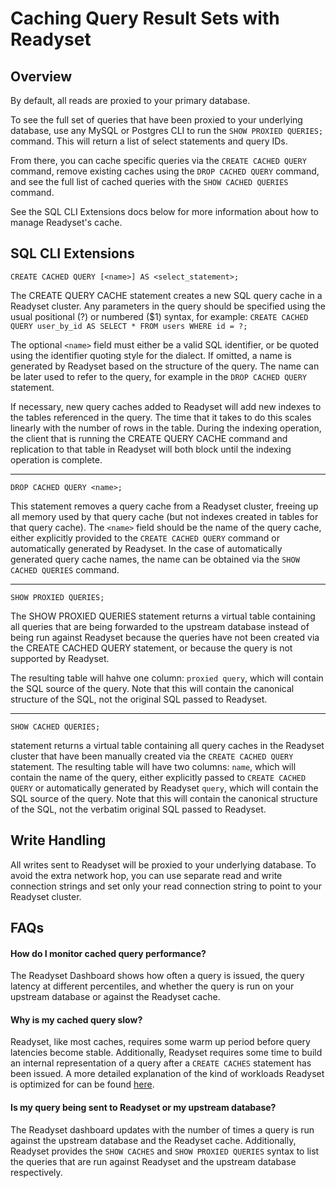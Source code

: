 # Caching Query Result Sets with Readyset 



## Overview 
By default, all reads are proxied to your primary database. 

To see the full set of queries that have been proxied to your underlying database, use any MySQL or Postgres CLI to run the `SHOW PROXIED QUERIES;` command. 
This will return a list of select statements and query IDs. 

From there, you can cache specific queries via the `CREATE CACHED QUERY` command, remove existing caches using the `DROP CACHED QUERY` command, and see the full list 
of cached queries with the `SHOW CACHED QUERIES` command. 

See the SQL CLI Extensions docs below for more information about how to manage Readyset's cache. 

## SQL CLI Extensions  

```CREATE CACHED QUERY [<name>] AS <select_statement>;```

The CREATE QUERY CACHE statement creates a new SQL query cache in a Readyset cluster. Any parameters in the query should be specified using the usual positional (?) or numbered ($1) syntax, for example: 
`CREATE CACHED QUERY user_by_id AS SELECT * FROM users WHERE id = ?;`

The optional `<name>` field must either be a valid SQL identifier, or be quoted using the identifier quoting style for the dialect. If omitted, a name is 
generated by Readyset based on the structure of the query. The name can be later used to refer to the query, for example in the `DROP CACHED QUERY` statement. 


If necessary, new query caches added to Readyset will add new indexes to the tables referenced in the query. The time that it takes to do this scales linearly with the 
number of rows in the table. During the indexing operation, the client that is running the CREATE QUERY CACHE command and 
replication to that table in Readyset will both block until the indexing operation is complete.

--- 

```DROP CACHED QUERY <name>;```

This statement removes a query cache from a Readyset cluster, freeing up all memory used by that query cache (but not indexes created in tables for that query cache). 
The `<name>` field should be the name of the query cache, either explicitly provided to the `CREATE CACHED QUERY` command or automatically generated by Readyset. 
In the case of automatically generated query cache names, the name can be obtained via the `SHOW CACHED QUERIES` command. 

---

```SHOW PROXIED QUERIES;```

The SHOW PROXIED QUERIES statement returns a virtual table containing all queries that are being forwarded to the upstream database instead of being 
run against Readyset because the queries have not been created via the CREATE CACHED QUERY statement, or because the query is not supported by Readyset. 

The resulting table will hahve one column: `proxied query`, which will contain the SQL source of the query. Note that this will contain the canonical 
structure of the SQL, not the original SQL passed to Readyset. 


---

```SHOW CACHED QUERIES;```

statement returns a virtual table containing all query caches in the Readyset cluster that have been manually created via the 
`CREATE CACHED QUERY` statement. The resulting table will have two columns: 
`name`, which will contain the name of the query, either explicitly passed to `CREATE CACHED QUERY` or automatically generated by Readyset 
`query`, which will contain the SQL source of the query. Note that this will contain the canonical structure of the SQL, not the verbatim 
original SQL passed to Readyset. 


## Write Handling
All writes sent to Readyset will be proxied to your underlying database. To avoid the extra network hop, you can use separate read and write connection 
strings and set only your read connection string to point to your Readyset cluster. 


## FAQs

#### How do I monitor cached query performance?

The Readyset Dashboard shows how often a query is issued, the query latency at different percentiles, and whether the query is run on your upstream database or against the Readyset cache.

#### Why is my cached query slow?

Readyset, like most caches, requires some warm up period before query latencies become stable. Additionally, Readyset requires some time to build an internal representation of a query after a `CREATE CACHES` statement has been issued. A more detailed explanation of the kind of workloads Readyset is optimized for can be found [here](./guidelines). 

#### Is my query being sent to Readyset or my upstream database?

The Readyset dashboard updates with the number of times a query is run against the upstream database and the Readyset cache. Additionally, Readyset provides the `SHOW CACHES` and `SHOW PROXIED QUERIES` syntax to list the queries that are run against Readyset and the upstream database respectively.

